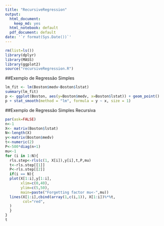 ```yaml
---
title: "RecursiveRegression"
output:
  html_document:
    keep_md: yes
  html_notebook: default
  pdf_document: default
date: '`r format(Sys.Date())`'
---
```

```r
rm(list=ls())
library(dplyr)
library(MASS)
library(ggplot2)
source("recursiveRegression.R")
```

##Exemplo de Regressão Simples
```r
lm_fit <- lm(Boston$medv~Boston$lstat)
summary(lm_fit)
p <- ggplot(Boston, aes(y=Boston$medv, x=Boston$lstat)) + geom_point() 
p + stat_smooth(method = "lm", formula = y ~ x, size = 1)
```

##Exemplo de Regressão Simples Recursiva
```r
par(ask=FALSE)
n<-1
X<- matrix(Boston$lstat)
N<-length(X)
y<-matrix(Boston$medv)
t<-numeric(2)
P<-500*diag(n+1)
mu<-1
for (i in 1:N){
  rls.step<-rls(c(1, X[i]),y[i],t,P,mu)
  t<-rls.step[[1]]
  P<-rls.step[[2]]
  if(i == N){
  plot(X[1:i],y[1:i],
       xlim=c(0,40),
       ylim=c(5,50),
       main=paste("Forgetting factor mu<-",mu))
  lines(X[1:i],cbind(array(1,c(i,1)), X[1:i])%*%t,
        col="red",
  )
  }
}
t
```


